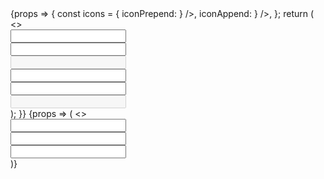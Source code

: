
<Meta title='Core/Input' component={Input} />

<Canvas>
    <Story name='Variants'>
        {props => {
            const icons = {
                iconPrepend: <Icon svg={<SVG src={searchIcon} />} />,
                iconAppend: <Icon svg={<SVG src={tickIcon} />} />,
            };
            return (
                <>
                    <div>
                        <Input {...props} {...icons} label='Primary' width='350px' mb={4} />
                    </div>
                    <div>
                        <Input {...props} {...icons} label='Primary with error' width='350px' mb={4} error='Must have a value' />
                    </div>
                    <div>
                        <Input {...props} {...icons} label='Primary disabled' width='350px' disabled mb={10} />
                    </div>
                    <div>
                        <Input {...props} {...icons} label='Secondary' variant='secondary' width='350px' mb={4} />
                    </div>
                    <div>
                        <Input
                            {...props}
                            {...icons}
                            label='Secondary with error'
                            variant='secondary'
                            width='350px'
                            error='Must have an error'
                            mb={4}
                        />
                    </div>
                    <div>
                        <Input {...props} {...icons} label='Primary disabled' variant='secondary' width='350px' disabled />
                    </div>
                </>
            );
        }}
    </Story>
    <Story name='Sizes'>
        {props => (
            <>
                <div>
                    <Input {...props} label='Small' size='small' width='350px' mb={4} />
                </div>
                <div>
                    <Input {...props} label='Default' width='350px' mb={4} />
                </div>
                <div>
                    <Input {...props} label='Large' size='large' width='350px' />
                </div>
            </>
        )}
    </Story>
</Canvas>
